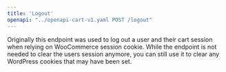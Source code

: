 ```yaml
---
title: 'Logout'
openapi: "../openapi-cart-v1.yaml POST /logout"
---
```


<Info>
    Originally this endpoint was used to log out a user and their cart session when relying on WooCommerce session cookie. While the endpoint is not needed to clear the users session anymore, you can still use it to clear any WordPress cookies that may have been set.
</Info>
